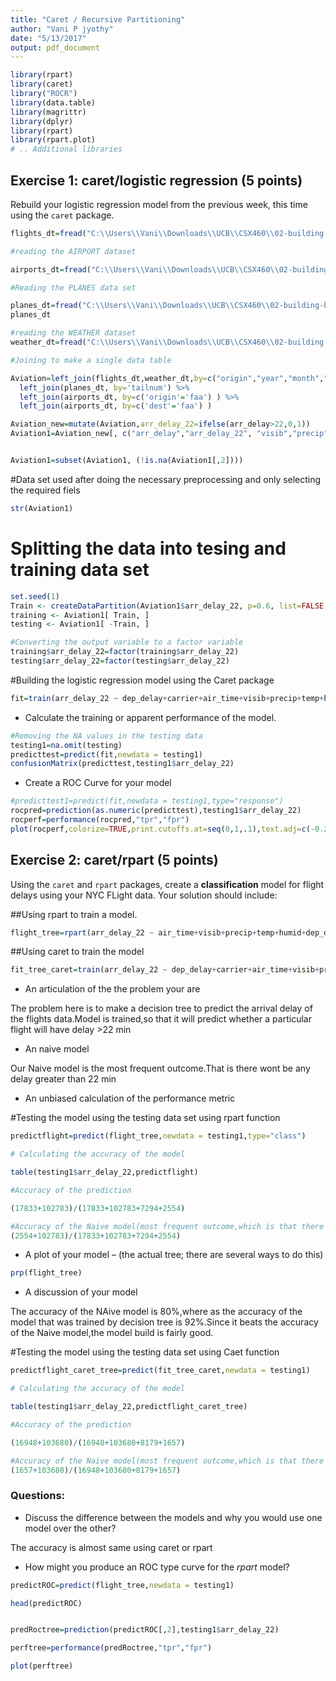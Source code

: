 ---
title: "Caret / Recursive Partitioning"
author: "Vani P jyothy"
date: "5/13/2017"
output: pdf_document
---

```{r init, warning=FALSE, echo=FALSE, message=FALSE}
library(rpart)
library(caret)
library("ROCR")
library(data.table)
library(magrittr)
library(dplyr)
library(rpart)
library(rpart.plot)
# .. Additional libraries
```


## Exercise 1: caret/logistic regression (5 points)

Rebuild your logistic regression model from the previous week, this time using the `caret` package. 
```{r,echo=FALSE}

flights_dt=fread("C:\\Users\\Vani\\Downloads\\UCB\\CSX460\\02-building-blocks\\02-exercise-nycflights\\data\\flights.csv")

#reading the AIRPORT dataset

airports_dt=fread("C:\\Users\\Vani\\Downloads\\UCB\\CSX460\\02-building-blocks\\02-exercise-nycflights\\data\\airports.csv")

#Reading the PLANES data set

planes_dt=fread("C:\\Users\\Vani\\Downloads\\UCB\\CSX460\\02-building-blocks\\02-exercise-nycflights\\data\\planes.csv")
planes_dt

#reading the WEATHER dataset
weather_dt=fread("C:\\Users\\Vani\\Downloads\\UCB\\CSX460\\02-building-blocks\\02-exercise-nycflights\\data\\weather.csv")

#Joining to make a single data table

Aviation=left_join(flights_dt,weather_dt,by=c("origin","year","month","day","hour") ) %>%
  left_join(planes_dt, by='tailnum') %>% 
  left_join(airports_dt, by=c('origin'='faa') ) %>% 
  left_join(airports_dt, by=c('dest'='faa') )

Aviation_new=mutate(Aviation,arr_delay_22=ifelse(arr_delay>22,0,1))
Aviation1=Aviation_new[, c("arr_delay","arr_delay_22", "visib","precip","humid","temp","dep_delay","arr_time","carrier","origin","dest","air_time","sched_arr_time","month","distance")]


Aviation1=subset(Aviation1, (!is.na(Aviation1[,2])))

```
#Data set used after doing the necessary preprocessing and only selecting the required fiels

```{r}

str(Aviation1)

```
# Splitting the data into tesing and training data set
```{r}
set.seed(1)
Train <- createDataPartition(Aviation1$arr_delay_22, p=0.6, list=FALSE,times=1)
training <- Aviation1[ Train, ]
testing <- Aviation1[ -Train, ]

#Converting the output variable to a factor variable
training$arr_delay_22=factor(training$arr_delay_22)
testing$arr_delay_22=factor(testing$arr_delay_22)

```

#Building the logistic regression model using the Caret package
```{r}

fit=train(arr_delay_22 ~ dep_delay+carrier+air_time+visib+precip+temp+humid,data=training, method="glm", family="binomial",na.action=na.pass)


```
- Calculate the training or apparent performance of the model. 

```{r}
#Removing the NA values in the testing data
testing1=na.omit(testing)
predicttest=predict(fit,newdata = testing1)
confusionMatrix(predicttest,testing1$arr_delay_22)

```
- Create a ROC Curve for your model

```{r}

#predicttest1=predict(fit,newdata = testing1,type="response")
rocpred=prediction(as.numeric(predicttest),testing1$arr_delay_22)
rocperf=performance(rocpred,"tpr","fpr")
plot(rocperf,colorize=TRUE,print.cutoffs.at=seq(0,1,.1),text.adj=c(-0.2,1.7))


```


## Exercise 2: caret/rpart (5 points)

Using the `caret` and `rpart` packages, create a **classification** model for flight delays using your NYC FLight data. Your solution should include:

##Using  rpart to train a model.
```{r}
flight_tree=rpart(arr_delay_22 ~ air_time+visib+precip+temp+humid+dep_delay+carrier,data=training,method = "class",minbucket=10)

```
##Using caret to train the model

```{r}

fit_tree_caret=train(arr_delay_22 ~ dep_delay+carrier+air_time+visib+precip+temp+humid,data=training, method="rpart",na.action=na.pass)

```

- An articulation of the the problem your are 

The problem here is to make a decision tree to predict the arrival delay of the flights data.Model is trained,so that it will predict whether a particular flight will have delay >22 min 

- An naive model

Our Naive model is the most frequent outcome.That is there wont be any delay greater than 22 min


- An unbiased calculation of the performance metric


#Testing the model using the testing data set using rpart function

```{r}
predictflight=predict(flight_tree,newdata = testing1,type="class")

# Calculating the accuracy of the model

table(testing1$arr_delay_22,predictflight)

#Accuracy of the prediction

(17833+102783)/(17833+102783+7294+2554)

#Accuracy of the Naive model(most frequent outcome,which is that there is no delay >22 min)
(2554+102783)/(17833+102783+7294+2554)


```

- A plot of your model -- (the actual tree; there are several ways to do this)
```{r}

prp(flight_tree)

```
- A discussion of your model 

The accuracy of the NAive model is 80%,where as the accuracy of the model that was trained by decision tree is 92%.Since it beats the accuracy of the Naive model,the model build is fairly good.

#Testing the model using the testing data set using Caet function

```{r}
predictflight_caret_tree=predict(fit_tree_caret,newdata = testing1)

# Calculating the accuracy of the model

table(testing1$arr_delay_22,predictflight_caret_tree)

#Accuracy of the prediction

(16948+103680)/(16948+103680+8179+1657)

#Accuracy of the Naive model(most frequent outcome,which is that there is no delay >22 min)
(1657+103680)/(16948+103680+8179+1657)


```
### Questions:

- Discuss the difference between the models and why you would use one model over the other?

The accuracy is almost same using caret or rpart

- How might you produce an ROC type curve for the *rpart* model? 
```{r}
predictROC=predict(flight_tree,newdata = testing1)

head(predictROC)



```

```{r}

predRoctree=prediction(predictROC[,2],testing1$arr_delay_22)

perftree=performance(predRoctree,"tpr","fpr")

plot(perftree)


```